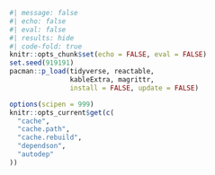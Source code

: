 ```r
#| message: false
#| echo: false
#| eval: false
#| results: hide
#| code-fold: true
knitr::opts_chunk$set(echo = FALSE, eval = FALSE)
set.seed(919191)
pacman::p_load(tidyverse, reactable,
               kableExtra, magrittr, 
               install = FALSE, update = FALSE)

options(scipen = 999)
knitr::opts_current$get(c(
  "cache",
  "cache.path",
  "cache.rebuild",
  "dependson",
  "autodep"
))
```
